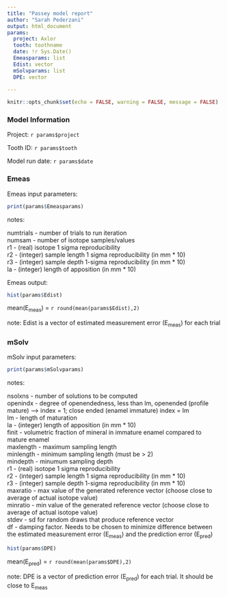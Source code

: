 ```yaml
---
title: "Passey model report"
author: "Sarah Pederzani"
output: html_document
params:
  project: Axlor
  tooth: toothname
  date: !r Sys.Date()
  Emeasparams: list
  Edist: vector
  mSolvparams: list
  DPE: vector
  
---
```


```r
knitr::opts_chunk$set(echo = FALSE, warning = FALSE, message = FALSE)
```

### Model Information

Project: `r params$project`

Tooth ID: `r params$tooth`

Model run date: `r params$date`

### Emeas

Emeas input parameters:

```r
print(params$Emeasparams)
```

notes:

numtrials - number of trials to run iteration  
numsam - number of isotope samples/values  
r1 - (real) isotope 1 sigma reproducibility  
r2 - (integer) sample length 1 sigma reproducibility (in mm * 10)  
r3 - (integer) sample depth 1-sigma reproducibility (in mm * 10)  
la - (integer) length of apposition (in mm * 10)  

Emeas output:

```r

hist(params$Edist)


```

mean(E~meas~) = `r round(mean(params$Edist),2)`

note: Edist is a vector of estimated measurement error (E~meas~) for each trial

### mSolv

mSolv input parameters:

```r
print(params$mSolvparams)
```

notes:

nsolxns - number of solutions to be computed  
openindx - degree of openendedness, less than lm, openended (profile mature) --> index = 1; close ended (enamel immature) index = lm  
lm - length of maturation  
la - (integer) length of apposition (in mm * 10)  
finit - volumetric fraction of mineral in immature enamel compared to mature enamel  
maxlength - maximum sampling length  
minlength - minimum sampling length (must be > 2)  
mindepth - minumum sampling depth  
r1 - (real) isotope 1 sigma reproducibility  
r2 - (integer) sample length 1 sigma reproducibility (in mm * 10)  
r3 - (integer) sample depth 1-sigma reproducibility (in mm * 10)  
maxratio - max value of the generated reference vector (choose close to average of actual isotope value)  
minratio - min value of the generated reference vector (choose close to average of actual isotope value)  
stdev - sd for random draws that produce reference vector  
df - damping factor. Needs to be chosen to minimize difference between the estimated measurement error (E~meas~) and the prediction error (E~pred~)

```r

hist(params$DPE)


```

mean(E~pred~) = `r round(mean(params$DPE),2)`

note: DPE is a vector of prediction error (E~pred~) for each trial. It should be close to E~meas~


